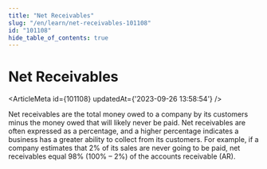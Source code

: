 ```yaml
---
title: "Net Receivables"
slug: "/en/learn/net-receivables-101108"
id: "101108"
hide_table_of_contents: true
---
```



# Net Receivables

<ArticleMeta id={101108} updatedAt={'2023-09-26 13:58:54'} />
<div className='border-solid border-b border-t-0 my-4 border-[var(--ifm-color-gray-300)]' />

Net receivables are the total money owed to a company by its customers minus the money owed that will likely never be paid. Net receivables are often expressed as a percentage, and a higher percentage indicates a business has a greater ability to collect from its customers. For example, if a company estimates that 2% of its sales are never going to be paid, net receivables equal 98% (100% – 2%) of the accounts receivable (AR).
